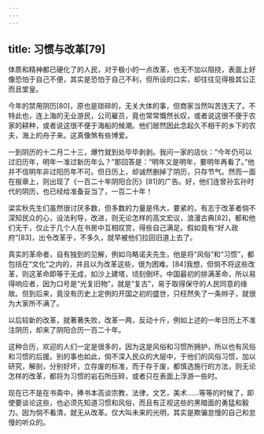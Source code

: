 ```yaml
---
---
---
```

title: 习惯与改革[79]
---




体质和精神都已硬化了的人民，对于极小的一点改革，也无不加以阻挠，表面上好像恐怕于自己不便，其实是恐怕于自己不利，但所设的口实，却往往见得极其公正而且堂皇。

今年的禁用阴历[80]，原也是琐碎的，无关大体的事，但商家当然叫苦连天了。不特此也，连上海的无业游民，公司雇员，竟也常常慨然长叹，或者说这很不便于农家的耕种，或者说这很不便于海船的候潮。他们居然因此念起久不相干的乡下的农夫，海上的舟子来。这真像煞有些博爱。

一到阴历的十二月二十三，爆竹就到处毕毕剥剥。我问一家的店伙：“今年仍可以过旧历年，明年一准过新历年么？”那回答是：“明年又是明年，要明年再看了。”他并不信明年非过阳历年不可。但日历上，却诚然删掉了阴历，只存节气。然而一面在报章上，则出现了《一百二十年阴阳合历》[81]的广告。好，他们连曾孙玄孙时代的阴历，也已经给准备妥当了，一百二十年！

梁实秋先生们虽然很讨厌多数，但多数的力量是伟大，要紧的，有志于改革者倘不深知民众的心，设法利导，改进，则无论怎样的高文宏议，浪漫古典[82]，都和他们无干，仅止于几个人在书房中互相叹赏，得些自己满足。假如竟有“好人政府”[83]，出令改革乎，不多久，就早被他们拉回旧道上去了。

真实的革命者，自有独到的见解，例如乌略诺夫先生，他是将“风俗”和“习惯”，都包括在“文化”之内的，并且以为改革这些，很为困难。[84]我想，但倘不将这些改革，则这革命即等于无成，如沙上建塔，顷刻倒坏。中国最初的排满革命，所以易得响应者，因为口号是“光复旧物”，就是“复古”，易于取得保守的人民同意的缘故。但到后来，竟没有历史上定例的开国之初的盛世，只枉然失了一条辫子，就很为大家所不满了。

以后较新的改革，就著著失败，改革一两，反动十斤，例如上述的一年日历上不准注阴历，却来了阴阳合历一百二十年。

这种合历，欢迎的人们一定是很多的，因为这是风俗和习惯所拥护，所以也有风俗和习惯的后援。别的事也如此，倘不深入民众的大层中，于他们的风俗习惯，加以研究，解剖，分别好坏，立存废的标准，而于存于废，都慎选施行的方法，则无论怎样的改革，都将为习惯的岩石所压碎，或者只在表面上浮游一些时。

现在已不是在书斋中，捧书本高谈宗教，法律，文艺，美术……等等的时候了，即使要谈论这些，也必须先知道习惯和风俗，而且有正视这些的黑暗面的勇猛和毅力。因为倘不看清，就无从改革。仅大叫未来的光明，其实是欺骗怠慢的自己和怠慢的听众的。